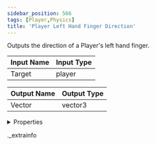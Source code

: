 ```yaml
---
sidebar_position: 566
tags: [Player,Physics]
title: 'Player Left Hand Finger Direction'
---
```


Outputs the direction of a Player's left hand finger.



<IChip uuid="6b5c4b0b-be26-4055-b26f-1e5f061c63ca" />

| Input Name | Input Type |
|-----------|-----------|
| Target | player |

| Output Name | Output Type |
|-----------|-----------|
| Vector | vector3 |


<details>
  <summary>Properties</summary>
  <div>
    <div>
    <table>
      <thead>
        <tr>
          <th>Room availability:</th>
          <th>Available everywhere</th>
        </tr>
        <tr>
          <th>Is beta required?</th>
          <th>No</th>
        </tr>
        <tr>
          <th>Is this chip a trolling risk?</th>
          <th>No</th>
        </tr>
        <tr>
          <th>Is this chip a role assignment risk?</th>
          <th>No</th>
        </tr>
        <tr>
          <th>Chip UUID</th>
          <th>6b5c4b0b-be26-4055-b26f-1e5f061c63ca</th>
        </tr>
      </thead>
    </table>
    </div>
  </div>
</details>

._extrainfo